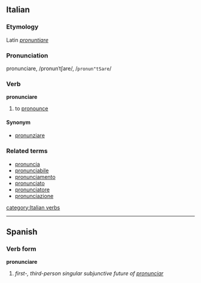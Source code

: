 ==Italian==
===Etymology===
Latin ''[[pronuntiare]]''
===Pronunciation===
pronunciare, /pronunˈtʃare/, /<tt>pronun"tSare</tt>/
===Verb===
'''pronunciare'''

# to [[pronounce]]

====Synonym====
*[[pronunziare]]

===Related terms===
*[[pronuncia]]
*[[pronunciabile]]
*[[pronunciamento]]
*[[pronunciato]]
*[[pronunciatore]]
*[[pronunciazione]]
[[category:Italian verbs]]

----

==Spanish==
===Verb form===
'''pronunciare'''

# ''first-, third-person singular subjunctive future of [[pronunciar]]''
